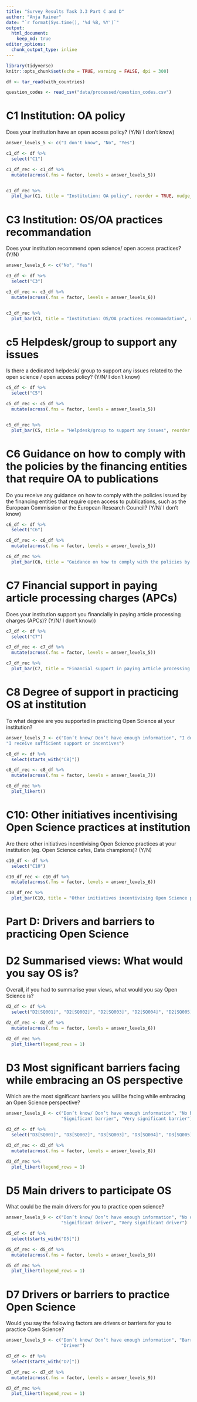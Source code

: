```yaml
---
title: "Survey Results Task 3.3 Part C and D"
author: "Anja Rainer"
date: "`r format(Sys.time(), '%d %B, %Y')`"
output: 
  html_document:
    keep_md: true
editor_options: 
  chunk_output_type: inline
---
```


```r
library(tidyverse)
knitr::opts_chunk$set(echo = TRUE, warning = FALSE, dpi = 300)

df <- tar_read(with_countries)

question_codes <- read_csv("data/processed/question_codes.csv")
```

# C1 Institution: OA policy

Does your institution have an open access policy? (Y/N/ I don’t know)

```r

answer_levels_5 <- c("I don't know", "No", "Yes")

c1_df <- df %>% 
  select("C1")

c1_df_rec <- c1_df %>% 
  mutate(across(.fns = factor, levels = answer_levels_5))


c1_df_rec %>% 
  plot_bar(C1, title = "Institution: OA policy", reorder = TRUE, nudge_y = .08)

```

# C3 Institution: OS/OA practices recommandation

Does your institution recommend open science/ open access practices? (Y/N)

```r

answer_levels_6 <- c("No", "Yes")

c3_df <- df %>% 
  select("C3")

c3_df_rec <- c3_df %>% 
  mutate(across(.fns = factor, levels = answer_levels_6))


c3_df_rec %>% 
  plot_bar(C3, title = "Institution: OS/OA practices recommandation", reorder = TRUE, nudge_y = .08)

```

# c5 Helpdesk/group to support any issues

Is there a dedicated helpdesk/ group to support any issues related to the open science / open access policy? (Y/N/ I don’t know)

```r
c5_df <- df %>% 
  select("C5")

c5_df_rec <- c5_df %>% 
  mutate(across(.fns = factor, levels = answer_levels_5))


c5_df_rec %>% 
  plot_bar(C5, title = "Helpdesk/group to support any issues", reorder = FALSE, nudge_y = .06)

```


# C6 Guidance on how to comply with the policies by the financing entities that require OA to publications

Do you receive any guidance on how to comply with the policies issued by the financing entities that require open access to publications, such as the European Commission or the European Research Council? (Y/N/ I don’t know)

```r

c6_df <- df %>% 
  select("C6")

c6_df_rec <- c6_df %>% 
  mutate(across(.fns = factor, levels = answer_levels_5))

c6_df_rec %>% 
  plot_bar(C6, title = "Guidance on how to comply with the policies by the financing entities that require OA to publications", reorder = FALSE, nudge_y = .06)
```

# C7 Financial support in paying article processing charges (APCs)

Does your institution support you financially in paying article processing charges (APCs)? (Y/N/ I don’t know))

```r

c7_df <- df %>% 
  select("C7")

c7_df_rec <- c7_df %>% 
  mutate(across(.fns = factor, levels = answer_levels_5))

c7_df_rec %>% 
  plot_bar(C7, title = "Financial support in paying article processing charges (APCs)", reorder = FALSE, nudge_y = .07)
```


# C8 Degree of support in practicing OS at institution

To what degree are you supported in practicing Open Science at your institution?

```r

answer_levels_7 <- c("Don’t know/ Don’t have enough information", "I do not receive any support or incentives", "I do not receive any support or incentives but would like to", "I receive some support or incentives", 
"I receive sufficient support or incentives")

c8_df <- df %>% 
  select(starts_with("C8[")) 

c8_df_rec <- c8_df %>% 
  mutate(across(.fns = factor, levels = answer_levels_7))

c8_df_rec %>% 
  plot_likert()
```


# C10: Other initiatives incentivising Open Science practices at institution

Are there other initiatives incentivising Open Science practices at your institution (eg. Open Science cafes, Data champions)? (Y/N)

```r

c10_df <- df %>% 
  select("C10")

c10_df_rec <- c10_df %>% 
  mutate(across(.fns = factor, levels = answer_levels_6))

c10_df_rec %>% 
  plot_bar(C10, title = "Other initiatives incentivising Open Science practices at institution", reorder = FALSE, nudge_y = .08)
```

# Part D: Drivers and barriers to practicing Open Science

# D2 Summarised views: What would you say OS is?

Overall, if you had to summarise your views, what would you say Open Science is?

```r

d2_df <- df %>% 
  select("D2[SQ001]", "D2[SQ002]", "D2[SQ003]", "D2[SQ004]", "D2[SQ005]", "D2[SQ006]", "D2[SQ007]")

d2_df_rec <- d2_df %>% 
  mutate(across(.fns = factor, levels = answer_levels_6))

d2_df_rec %>% 
  plot_likert(legend_rows = 1)
```

# D3  Most significant barriers facing while embracing an OS perspective

Which are the most significant barriers you will be facing while embracing an Open Science perspective?

```r

answer_levels_8 <- c("Don’t know/ Don’t have enough information", "No barrier", "Minor barrier",
                     "Significant barrier", "Very significant barrier")

d3_df <- df %>% 
  select("D3[SQ001]", "D3[SQ002]", "D3[SQ003]", "D3[SQ004]", "D3[SQ005]", "D3[SQ006]", "D3[SQ007]", "D3[SQ008]")

d3_df_rec <- d3_df %>% 
  mutate(across(.fns = factor, levels = answer_levels_8))

d3_df_rec %>% 
  plot_likert(legend_rows = 1)
```

# D5 Main drivers to participate OS

What could be the main drivers for you to practice open science?

```r

answer_levels_9 <- c("Don’t know/ Don’t have enough information", "No driver", "Minor driver",
                     "Significant driver", "Very significant driver")

d5_df <- df %>% 
  select(starts_with("D5[")) 

d5_df_rec <- d5_df %>% 
  mutate(across(.fns = factor, levels = answer_levels_9))

d5_df_rec %>% 
  plot_likert(legend_rows = 1)
```

# D7 Drivers or barriers to practice Open Science

Would you say the following factors are drivers or barriers for you to practice Open Science?

```r

answer_levels_9 <- c("Don’t know/ Don’t have enough information", "Barrier", "Neither barrier nor driver",
                     "Driver")

d7_df <- df %>% 
  select(starts_with("D7[")) 

d7_df_rec <- d7_df %>% 
  mutate(across(.fns = factor, levels = answer_levels_9))

d7_df_rec %>% 
  plot_likert(legend_rows = 1)
```